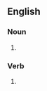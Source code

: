{{also|hee-haws}}

==English==

===Noun===
{{head|en|noun form}}

# {{plural of|heehaw|lang=en}}

===Verb===
{{head|en|verb form}}

# {{en-third-person singular of|heehaw}}